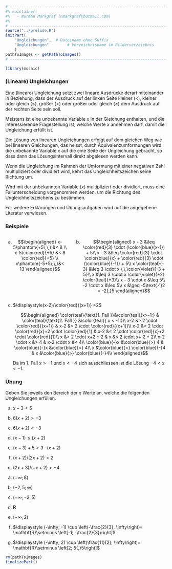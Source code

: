 ```r
# ---------------------------------------------------------------------------
#% maintainer:
#%   - Norman Markgraf (nmarkgraf@hotmail.com)
#%
# ---------------------------------------------------------------------------
source("../prelude.R")
initPart(
    "Ungleichungen",  # Dateiname ohne Suffix
    "Ungleichungen"        # Verzeichnisname im Bilderverzeichnis 
    )
pathToImages <- getPathToImages()
# ---------------------------------------------------------------------------

library(mosaic)

```

### (Lineare) Ungleichungen

Eine (lineare) Ungleichung setzt zwei lineare Ausdrücke derart miteinander in 
Beziehung, dass der Ausdruck auf der linken Seite kleiner ($<$), 
kleiner oder gleich ($\leq$), größer ($>$) oder größer oder gleich ($\geq$) 
dem Ausdruck auf der rechten Seite sein soll.

Meistens ist eine unbekannte Variable $x$ in der Gleichung enthalten, und die 
interessierende Fragestellung ist, welche Werte $x$ annehmen darf, damit die 
Ungleichung erfüllt ist.

Die Lösung von linearen Ungleichungen erfolgt auf dem gleichen Weg wie bei 
linearen Gleichungen, das heisst, durch Äquivalenzumformungen wird die 
unbekannte Variable $x$ auf die eine Seite der Ungleichung gebracht, 
so dass dann das Lösungsintervall direkt abgelesen werden kann. 

Wenn die Ungleichung im Rahmen der Umformung mit einer negativen Zahl 
multipliziert oder dividiert wird, kehrt das Ungleichheitszeichen seine 
Richtung um. 

Wird mit der unbekannten Variable ($x$) multipliziert oder dividiert, muss eine 
Fallunterscheidung vorgenommen werden, um die Richtung des 
Ungleichheitszeichens zu bestimmen.

Für weitere Erklärungen und Übungsaufgaben wird auf die angegebene Literatur 
verwiesen.


### Beispiele

::::::::: {.footnotesize}
:::::: {.columns}
:::{.column width="39%"}

a) $$\begin{aligned}
    x-5\phantom{+5\,\,}    &< 8 \\
    x-5\color{red}{+5}  &< 8 \color{red}{+5} \\
    x\phantom{-5+5\,\,}&< 13
   \end{aligned}$$

:::
::: {.column width="59%"}

b) $$\begin{aligned}
    x - 3               &\leq \color{red}{3} \cdot (\color{blue}{x-1}) + 5\\
    x - 3               &\leq \color{red}{3} \cdot \color{blue}{x} + \color{red}{3} \cdot (\color{blue}{-1}) + 5\\
    x \color{teal}{- 3} &\leq 3 \cdot x \,\,\color{violet}{-3 + 5}\\
    x                   &\leq 3 \cdot x \color{violet}{+2} \color{teal}{+3}\\
    x - 3 \cdot x       &\leq 5\\
    -2 \cdot x           &\leq 5\\
    x                   &\geq -5\text{ ⁄ }2 = -2{,}5
   \end{aligned}$$
:::
::::::


c) $\displaystyle(x-2)/\color{red}{(x+1)} >2$

   $$\begin{aligned}
    \color{teal}{\text{1. Fall }}&\color{teal}{x>-1:}      & \color{teal}{\text{2. Fall }} &\color{teal}{ x < -1:}\\
    x-2 &> 2 \cdot \color{red}{(x+1)}                      & x-2 &< 2 \cdot \color{red}{(x+1)}\\
    x-2 &> 2 \cdot \color{red}{x}+2 \cdot \color{red}{1}   & x-2 &< 2 \cdot \color{red}{x}+2 \cdot \color{red}{1}\\
    x   &> 2 \cdot x+2 + 2                                 & x &< 2 \cdot x+ 2 + 2\\
    x-2 \cdot x   &> 4                                     & x-2 \cdot x &< 4\\
    \color{blue}{-}x  &\color{blue}{>} 4                   & \color{blue}{-}x &\color{blue}{<} 4\\
     x            &\color{blue}{<} \color{blue}{-}4        & x  &\color{blue}{>} \color{blue}{-}4\\
   \end{aligned}$$
   
   Da im 1. Fall $x>-1$ und $x <-4$ sich ausschliessen ist die Lösung 
   $-4 < x < -1$.
   
:::::::::

### Übung

Geben Sie jeweils den Bereich der $x$ Werte an, welche die folgenden 
Ungleichungen erfüllen.

a) $\displaystyle x-3 < 5$

a) $\displaystyle 6(x+2) > -3$

a) $\displaystyle 6(x+2) < -3$

a) $\displaystyle (x-1) \leq (x+2)$

a) $\displaystyle (x-3) + 5 > 3 \cdot (x+2)$

a) $\displaystyle (x+2)/(2x+2) < 2$

a) $\displaystyle (2x+3)/(-x+2) > -4$

::: {.notes}

a) $\displaystyle (-\infty; 8)$

a) $\displaystyle (-2{,}5; \infty)$

a) $\displaystyle (-\infty; -2{,}5)$

a) $\displaystyle \mathbf{R}$

a) $\displaystyle (-\infty; 2)$

a) $\displaystyle (-\infty; -1) \cup \left(-\frac{2}{3}, \infty\right)= \mathbf{R}\setminus \left[-1; -\frac{2}{3}\right]$

a) $\displaystyle (-\infty; 2) \cup \left(\frac{11}{2}, \infty\right)= \mathbf{R}\setminus \left[2; 5{,}5\right]$
:::


```r
rm(pathToImages)
finalizePart()
```

